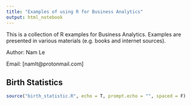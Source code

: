 ---
title: "Examples of using R for Business Analytics"
output: html_notebook
---

This is a collection of R examples for Business Analytics. Examples are presented in various materials (e.g. books and internet sources). 

Author: Nam Le

Email: [namlt@protonmail.com]

## Birth Statistics



```{r}
source("birth_statistic.R", echo = T, prompt.echo = "", spaced = F)
```


